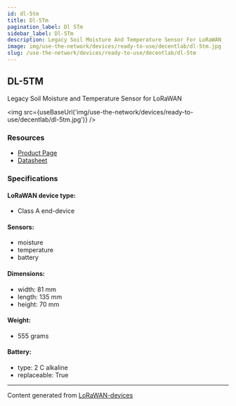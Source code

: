 ```yaml
---
id: dl-5tm
title: Dl-5Tm
pagination_label: Dl 5Tm
sidebar_label: Dl-5Tm
description: Legacy Soil Moisture And Temperature Sensor For LoRaWAN
image: img/use-the-network/devices/ready-to-use/decentlab/dl-5tm.jpg
slug: /use-the-network/devices/ready-to-use/decentlab/dl-5tm
---
```



## DL-5TM

Legacy Soil Moisture and Temperature Sensor for LoRaWAN

<img src={useBaseUrl('img/use-the-network/devices/ready-to-use/decentlab/dl-5tm.jpg')} />

### Resources

- [Product Page](https://www.decentlab.com/products/legacy-soil-moisture-and-temperature-sensor-for-lorawan)
- [Datasheet](https://cdn.decentlab.com/download/datasheets/Decentlab-DL-5TM-datasheet.pdf)

### Specifications

#### LoRaWAN device type:
- Class A end-device

#### Sensors:

- moisture
- temperature
- battery

#### Dimensions:

- width: 81 mm
- length: 135 mm
- height: 70 mm

#### Weight:

- 555 grams

#### Battery:

- type: 2 C alkaline
- replaceable: True

---

Content generated from [LoRaWAN-devices](https://github.com/TheThingsNetwork/lorawan-devices)
